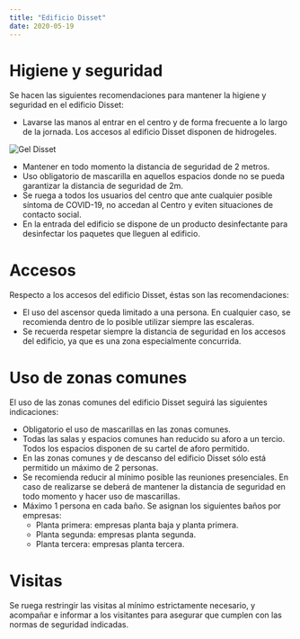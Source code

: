 ```yaml
---
title: "Edificio Disset"
date: 2020-05-19
---
```


# Higiene y seguridad

Se hacen las siguientes recomendaciones para mantener la higiene y seguridad en el edificio Disset:

- Lavarse las manos al entrar en el centro y de forma frecuente a lo largo de la jornada. Los accesos al edificio Disset disponen de hidrogeles.

![Gel Disset](../../src/images/d17gel01.png)

- Mantener en todo momento la distancia de seguridad de 2 metros.
- Uso obligatorio de mascarilla en aquellos espacios donde no se pueda garantizar la distancia de seguridad de 2m.
- Se ruega a todos los usuarios del centro que ante cualquier posible síntoma de COVID-19, no accedan al Centro y eviten situaciones de contacto social.
- En la entrada del edificio se dispone de un producto desinfectante para desinfectar los paquetes que lleguen al edificio.

# Accesos

Respecto a los accesos del edificio Disset, éstas son las recomendaciones:

- El uso del ascensor queda limitado a una persona. En cualquier caso, se recomienda dentro de lo posible utilizar siempre las escaleras.
- Se recuerda respetar siempre la distancia de seguridad en los accesos del edificio, ya que es una zona especialmente concurrida.

# Uso de zonas comunes

El uso de las zonas comunes del edificio Disset seguirá las siguientes indicaciones:

- Obligatorio el uso de mascarillas en las zonas comunes.
- Todas las salas y espacios comunes han reducido su aforo a un tercio. Todos los espacios disponen de su cartel de aforo permitido.
- En las zonas comunes y de descanso del edificio Disset sólo está permitido un máximo de 2 personas.
- Se recomienda reducir al mínimo posible las reuniones presenciales. En caso de realizarse se deberá de mantener la distancia de seguridad en todo momento y hacer uso de mascarillas.
- Máximo 1 persona en cada baño. Se asignan los siguientes baños por empresas:
  - Planta primera: empresas planta baja y planta primera.
  - Planta segunda: empresas planta segunda.
  - Planta tercera: empresas planta tercera.

# Visitas

Se ruega restringir las visitas al mínimo estrictamente necesario, y acompañar e informar a los visitantes para asegurar que cumplen con las normas de seguridad indicadas.
